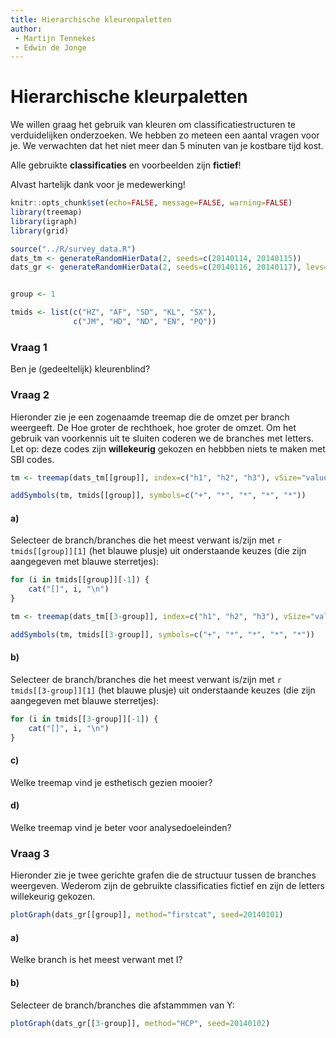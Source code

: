 ```yaml
---
title: Hierarchische kleurenpaletten
author: 
 - Martijn Tennekes
 - Edwin de Jonge
---
```


Hierarchische kleurpaletten
========================================================

We willen graag het gebruik van kleuren om classificatiestructuren
te verduidelijken onderzoeken. We hebben zo meteen een aantal vragen voor je. We verwachten dat het niet meer dan 5 minuten van je kostbare tijd kost.

Alle gebruikte __classificaties__ en voorbeelden zijn __fictief__! 

Alvast hartelijk dank voor je medewerking!

```r
knitr::opts_chunk$set(echo=FALSE, message=FALSE, warning=FALSE)
library(treemap)
library(igraph)
library(grid)

source("../R/survey_data.R")
dats_tm <- generateRandomHierData(2, seeds=c(20140114, 20140115))
dats_gr <- generateRandomHierData(2, seeds=c(20140116, 20140117), levs=c(3,6,17), addText=FALSE)


group <- 1

tmids <- list(c("HZ", "AF", "SD", "KL", "SX"),
              c("JM", "HD", "ND", "EN", "PQ"))
```

### Vraag 1

Ben je (gedeeltelijk) kleurenblind?

### Vraag 2

Hieronder zie je een zogenaamde treemap die de omzet per branch weergeeft. De Hoe groter de rechthoek, hoe groter de omzet.
Om het gebruik van voorkennis uit te sluiten coderen we de branches met letters. Let op: deze codes zijn __willekeurig__ gekozen en hebbben niets te maken met
SBI codes.

```r
tm <- treemap(dats_tm[[group]], index=c("h1", "h2", "h3"), vSize="value", title="", bg.labels=255)  

addSymbols(tm, tmids[[group]], symbols=c("+", "*", "*", "*", "*"))
```

#### a)

Selecteer de branch/branches die het meest verwant is/zijn met `r tmids[[group]][1]` (het blauwe plusje) uit onderstaande keuzes (die zijn aangegeven met blauwe sterretjes):

```r
for (i in tmids[[group]][-1]) {
    cat("[]", i, "\n")
}
```

```r
tm <- treemap(dats_tm[[3-group]], index=c("h1", "h2", "h3"), vSize="value", title="", vColor="h1", type="categorical", position.legend="none", palette="Set1")  

addSymbols(tm, tmids[[3-group]], symbols=c("+", "*", "*", "*", "*"))

```

#### b)

Selecteer de branch/branches die het meest verwant is/zijn met `r tmids[[3-group]][1]` (het blauwe plusje) uit onderstaande keuzes (die zijn aangegeven met blauwe sterretjes):

```r
for (i in tmids[[3-group]][-1]) {
    cat("[]", i, "\n")
}
```

#### c)

Welke treemap vind je esthetisch gezien mooier?

#### d)

Welke treemap vind je beter voor analysedoeleinden?


### Vraag 3
Hieronder zie je twee gerichte grafen die de structuur tussen de branches weergeven. Wederom zijn de gebruikte classificaties fictief en zijn de letters willekeurig gekozen.

```r
plotGraph(dats_gr[[group]], method="firstcat", seed=20140101)
```

#### a)

Welke branch is het meest verwant met I?

#### b)

Selecteer de branch/branches die afstammmen van Y:

```r
plotGraph(dats_gr[[3-group]], method="HCP", seed=20140102)
```


